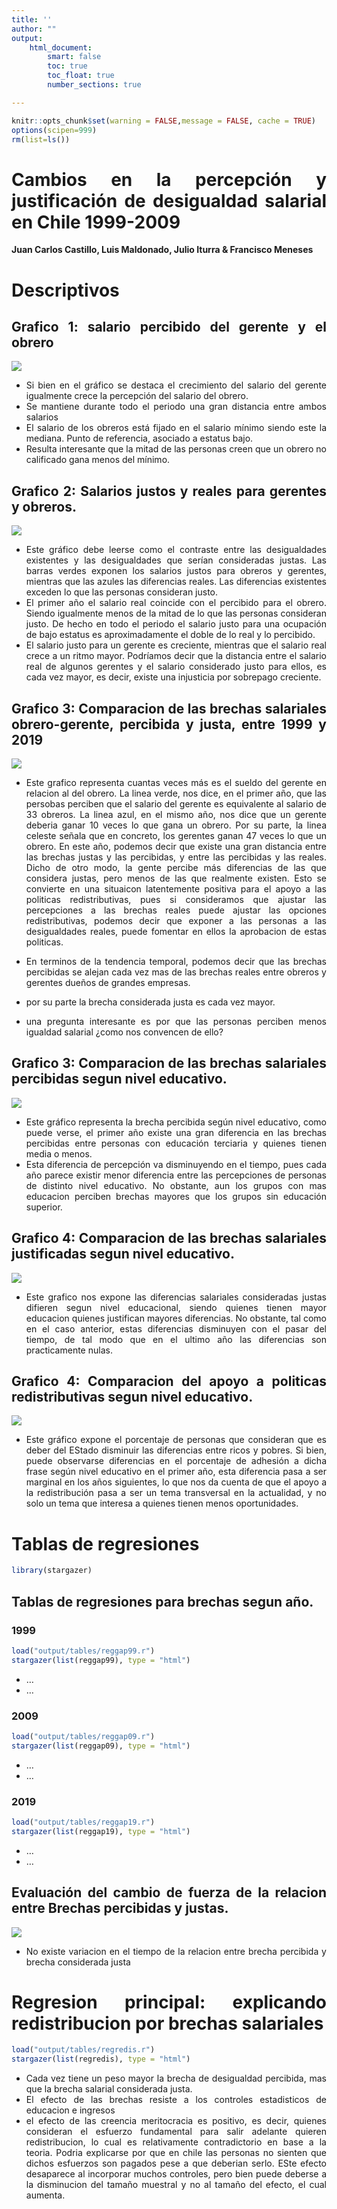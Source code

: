 ```yaml
---
title: ''
author: ""
output:
    html_document:
        smart: false
        toc: true
        toc_float: true
        number_sections: true

---
```



```r
knitr::opts_chunk$set(warning = FALSE,message = FALSE, cache = TRUE)
options(scipen=999)
rm(list=ls())
```

<div style="text-align: justify">

<h1> Cambios en la percepción y justificación de desigualdad salarial en Chile 1999-2009 </h1>

**Juan Carlos Castillo, Luis Maldonado, Julio Iturra & Francisco Meneses**


# Descriptivos

## Grafico 1: salario percibido del gerente y el obrero

![](output/images/salario_per.png)


- Si bien en el gráfico se destaca el crecimiento del salario del gerente igualmente crece la percepción del salario del obrero.
- Se mantiene durante todo el periodo una gran distancia entre ambos salarios
- El salario de los obreros está fijado en el salario mínimo siendo este la mediana. Punto de referencia, asociado a estatus bajo.
- Resulta interesante que la mitad de las personas creen que un obrero no calificado gana menos del mínimo.

## Grafico 2: Salarios justos y reales para gerentes y obreros. 

![](output/images/salario_justo.png)


- Este gráfico debe leerse como el contraste entre las desigualdades existentes y las desigualdades que serían consideradas justas. Las barras verdes exponen los salarios justos para obreros y gerentes, mientras que las azules las diferencias reales. Las diferencias existentes exceden lo que las personas consideran justo. 
- El primer año el salario real coincide con el percibido para el obrero. Siendo igualmente menos de la mitad de lo que las personas consideran justo. De hecho en todo el periodo el salario  justo para una ocupación de bajo estatus es aproximadamente el doble de lo real y lo percibido.
- El salario justo para un gerente es creciente, mientras que el salario real crece a un ritmo mayor. Podríamos decir que la distancia entre el salario real de algunos gerentes y el salario considerado justo para ellos, es cada vez mayor, es decir, existe una injusticia por sobrepago creciente. 


## Grafico 3:  Comparacion de las brechas salariales obrero-gerente, percibida y  justa, entre 1999 y 2019

![](output/images/Brechas.png)


- Este grafico representa cuantas veces más es el sueldo del gerente en relacion al del obrero. La linea verde, nos dice, en el primer año, que las persobas perciben que el salario del gerente es equivalente al salario de 33 obreros. La linea azul, en el mismo año, nos dice que un gerente deberia ganar 10 veces lo que gana un obrero. Por su parte, la linea celeste señala que en concreto, los gerentes ganan 47 veces lo que un obrero. En este año, podemos decir que existe una gran distancia entre las brechas justas y las percibidas, y entre las percibidas y las reales. Dicho de otro modo, la gente percibe más diferencias de las que considera justas, pero menos de las que realmente existen. Esto se convierte en una situaicon latentemente positiva para el apoyo a las politicas redistributivas, pues si consideramos que ajustar las percepciones a las brechas reales puede ajustar las opciones redistributivas, podemos decir que exponer a las personas a las desigualdades reales, puede fomentar en ellos la aprobacion de estas politicas. 
- En terminos de la tendencia temporal, podemos decir que las brechas percibidas se alejan cada vez mas de las brechas reales entre obreros y gerentes dueños de grandes empresas. 

- por su parte la brecha considerada justa es cada vez mayor. 

- una pregunta interesante es por que las personas perciben menos igualdad salarial ¿como nos convencen de ello? 


## Grafico 3:  Comparacion de las brechas salariales percibidas segun nivel educativo.
![](output/images/gapper_educ.png) 

- Este gráfico representa la brecha percibida según nivel educativo, como puede verse, el primer año existe una gran diferencia en las brechas percibidas entre personas con educación terciaria y quienes tienen media o menos. 
- Esta diferencia de percepción va disminuyendo en el tiempo, pues cada año parece existir menor diferencia entre las percepciones de personas de distinto nivel educativo. No obstante, aun los grupos con mas educacion perciben brechas mayores que los grupos sin educación superior. 

## Grafico 4:  Comparacion de las brechas salariales justificadas segun nivel educativo.


![](output/images/gapjus_educ.png) 

-  Este grafico nos expone las diferencias salariales consideradas justas difieren segun nivel educacional, siendo quienes tienen mayor educacion quienes justifican mayores diferencias. No obstante, tal como en el caso anterior, estas diferencias disminuyen con el pasar del tiempo, de tal modo que en el ultimo año las diferencias son practicamente nulas. 


## Grafico 4: Comparacion del apoyo a politicas redistributivas segun nivel educativo.

![](output/images/rediseduc.png)

-  Este gráfico expone el porcentaje de personas que consideran que es deber del EStado disminuir las diferencias entre ricos y pobres. Si bien, puede observarse diferencias en el porcentaje de adhesión a dicha frase según nivel educativo en el primer año, esta diferencia pasa a ser marginal en los años siguientes, lo que nos da cuenta de que el apoyo a la redistribución pasa a ser un tema transversal  en la actualidad, y no solo un tema que interesa a quienes tienen menos oportunidades.


# Tablas de regresiones 

```r
library(stargazer)
```

## Tablas de regresiones para brechas segun año.  

### 1999
```r
load("output/tables/reggap99.r")
stargazer(list(reggap99), type = "html")
```
- ...
- ...

### 2009
```r
load("output/tables/reggap09.r")
stargazer(list(reggap09), type = "html")
```

- ...
- ...

### 2019
```r
load("output/tables/reggap19.r")
stargazer(list(reggap19), type = "html")
```

- ...
- ...

## Evaluación del cambio de fuerza de la relacion entre Brechas percibidas y justas.


![](output/images/int.png)


- No existe variacion en el tiempo de la relacion entre brecha percibida y brecha considerada justa


# **Regresion principal: explicando redistribucion por brechas salariales**


```r
load("output/tables/regredis.r")
stargazer(list(regredis), type = "html")
```
  -  Cada vez tiene un peso mayor la brecha de desigualdad percibida, mas que la brecha salarial considerada justa. 
  -  El efecto de las brechas resiste a los controles estadisticos de educacion e ingresos 
  - el efecto de las creencia meritocracia es positivo, es decir, quienes consideran el esfuerzo fundamental para salir adelante quieren redistribucion, lo cual es relativamente contradictorio en base a la teoria. Podria explicarse por que en chile las personas no sienten que dichos esfuerzos son pagados pese a que deberian serlo. ESte efecto desaparece al incorporar muchos controles, pero bien puede deberse a la disminucion del tamaño muestral y no al tamaño del efecto, el cual aumenta. 



